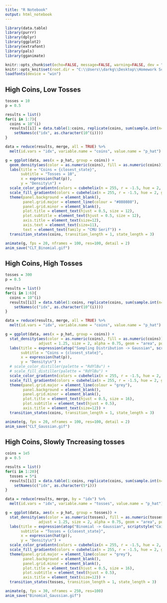 ```yaml
---
title: "R Notebook"
output: html_notebook
---
```


```r
library(data.table)
library(purrr)
library(dplyr)
library(ggplot2)
library(extrafont)
library(pals)
library(gganimate)

knitr::opts_chunk$set(echo=FALSE, message=FALSE, warning=FALSE, dev = "svg")
knitr::opts_knit$set(root.dir = "C:\\Users\\darkg\\Desktop\\Homework Scans\\2020Sm_ART167\\newsletter\\issue2")
loadfonts(device = "win")
```

## High Coins, Low Tosses
```r
tosses = 10
p = 0.5

results = list()
for(i in 1:7){
  coins = 10^(i)
  results[[i]] = data.table(1:coins, replicate(coins, sum(sample.int(n=2, size=tosses, replace=TRUE, prob=c(1-p, p)) - 1)/tosses)) %>%
    setNames(c("idx", as.character(10^(i))))
}

data = reduce(results, merge, all = TRUE) %>% 
  melt(id.vars = "idx", variable.name = "coins", value.name = "p_hat") %>% na.omit()
```

```r
g = ggplot(data, aes(x = p_hat, group = coins)) +
  geom_density(aes(color = as.numeric(coins), fill = as.numeric(coins)), size = 2, alpha = 0.75, show.legend = FALSE) +
  labs(title = "Coins = {closest_state}",
       subtitle = "Tosses = 10",
       x = expression(hat(p)),
       y = "Density\n") +
  scale_color_gradientn(colors = cubehelix(n = 255, r = -1.5, hue = 2, gamma = 0.8)[25:220]) +
  scale_fill_gradientn(colors = cubehelix(n = 255, r = -1.5, hue = 2, gamma = 0.8)[25:220]) +
  theme(panel.background = element_blank(),
        panel.grid.major = element_line(colour = "#808080"),
        panel.grid.minor = element_blank(),
        plot.title = element_text(hjust = 0.5, size = 12),
        plot.subtitle = element_text(hjust = 0.5, size = 12),
        axis.title = element_text(size=12),
        axis.text = element_text(size=11),
        text = element_text(family = "CMU Serif")) +
  transition_states(coins, transition_length = 1, state_length = 3)

animate(g, fps = 20, nframes = 100, res=100, detail = 2)
anim_save("CLT_Binomial.gif")
```

## High Coins, High Tosses
```r
tosses = 300
p = 0.5

results = list()
for(i in 1:6){
  coins = 10^(i)
  results[[i]] = data.table(1:coins, replicate(coins, sum(sample.int(n=2, size=tosses, replace=TRUE, prob=c(1-p, p)) - 1)/tosses)) %>%
    setNames(c("idx", as.character(10^(i))))
}

data = reduce(results, merge, all = TRUE) %>% 
  melt(id.vars = "idx", variable.name = "coins", value.name = "p_hat") %>% na.omit()
```

```r
g = ggplot(data, aes(x = p_hat, group = coins)) +
  stat_density(aes(color = as.numeric(coins), fill = as.numeric(coins)),
               adjust = 1.25, size = 2, alpha = 0.75, geom = "area", position = "identity", show.legend = FALSE) +
  labs(title = expression(atop("Sampling Distribution -> Gaussian", scriptstyle("Tosses = 300"))),
       subtitle = "Coins = {closest_state}",
       x = expression(hat(p)),
       y = "Density\n") +
  # scale_color_distiller(palette = "RdYlBu") +
  # scale_fill_distiller(palette = "RdYlBu") +
  scale_color_gradientn(colors = cubehelix(n = 255, r = -1.5, hue = 2, gamma = 0.8)[25:220]) +
  scale_fill_gradientn(colors = cubehelix(n = 255, r = -1.5, hue = 2, gamma = 0.8)[25:220]) +
  theme(panel.grid.major = element_line(colour = "grey"),
        panel.background = element_blank(),
        panel.grid.minor = element_blank(),
        plot.title = element_text(hjust = 0.5, size = 16),
        plot.subtitle = element_text(hjust = 0.5),
        axis.title = element_text(size=12)) +
  transition_states(coins, transition_length = 1, state_length = 3)

animate(g, fps = 20, nframes = 100, res=100, detail = 2)
anim_save("CLT_Gaussian.gif")
```

## High Coins, Slowly Tncreasing tosses
```r
coins = 1e5
p = 0.5

results = list()
for(i in 1:20){
  tosses = 5*i
  results[[i]] = data.table(1:coins, replicate(coins, sum(sample.int(n=2, size=tosses, replace=TRUE, prob=c(1-p, p)) - 1)/tosses)) %>%
    setNames(c("idx", as.character(5*i)))
}

data = reduce(results, merge, by = "idx") %>% 
  melt(id.vars = "idx", variable.name = "tosses", value.name = "p_hat")
```

```r
g = ggplot(data, aes(x = p_hat, group = tosses)) +
  stat_density(aes(color = as.numeric(tosses), fill = as.numeric(tosses)),
               adjust = 1.25, size = 2, alpha = 0.75, geom = "area", position = "identity", show.legend = FALSE) +
  labs(title = expression(atop("Binomial -> Gaussian", scriptstyle("Coins = 1e5"))),
       subtitle = "Tosses = {closest_state}",
       x = expression(hat(p)),
       y = "Density\n") +
  scale_color_gradientn(colors = cubehelix(n = 255, r = -1.5, hue = 2, gamma = 0.8)[25:220]) +
  scale_fill_gradientn(colors = cubehelix(n = 255, r = -1.5, hue = 2, gamma = 0.8)[25:220]) +
  theme(panel.grid.major = element_line(colour = "grey"),
        panel.background = element_blank(),
        panel.grid.minor = element_blank(),
        plot.title = element_text(hjust = 0.5, size = 16),
        plot.subtitle = element_text(hjust = 0.5),
        axis.title = element_text(size=12)) +
  transition_states(tosses, transition_length = 1, state_length = 3)

animate(g, fps = 30, nframes = 250, res=100)
anim_save("Binomial_Gaussian.gif")
```